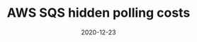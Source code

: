 ---
title: AWS SQS hidden polling costs
tagline: Using queues with Lambda
date: 2020-12-23
link: https://levelup.gitconnected.com/aws-sqs-hidden-polling-costs-c263470329c9
type: post
---